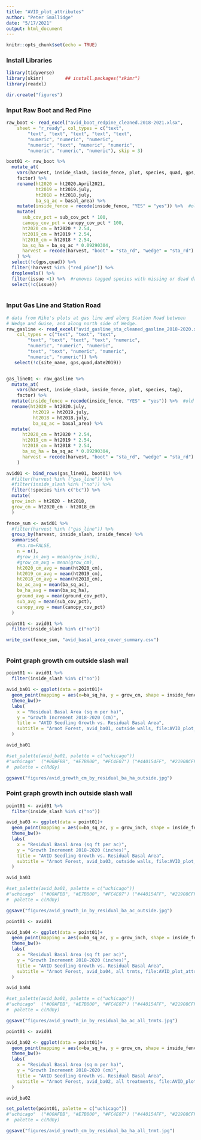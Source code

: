 ```yaml
---
title: "AVID_plot_attributes"
author: "Peter Smallidge"
date: "5/17/2021"
output: html_document
---
```


```r
knitr::opts_chunk$set(echo = TRUE)
```

### Install Libraries
```r
library(tidyverse)
library(skimr)        ## install.packages("skimr")
library(readxl)

dir.create("figures")

```


### Input Raw Boot and Red Pine
```r

raw_boot <- read_excel("avid_boot_redpine_cleaned.2018-2021.xlsx", 
    sheet = "r_ready", col_types = c("text", 
        "text", "text", "text", "text", "text", 
        "numeric", "numeric", "numeric", 
        "numeric", "text", "numeric", "numeric", 
        "numeric", "numeric", "numeric"), skip = 3)

boot01 <- raw_boot %>% 
  mutate_at(
    vars(harvest, inside_slash, inside_fence, plot, species, quad, gps, tag),
    factor) %>% 
    rename(ht2020 = ht2020.April2021, 
           ht2019 = ht2019.july,
           ht2018 = ht2018.july,
           ba_sq_ac = basal_area) %>% 
    mutate(inside_fence = recode(inside_fence, "YES" = "yes")) %>%  #old = new
    mutate(
      sub_cov_pct = sub_cov_pct * 100,
      canopy_cov_pct = canopy_cov_pct * 100,
      ht2020_cm = ht2020 * 2.54,
      ht2019_cm = ht2019 * 2.54,
      ht2018_cm = ht2018 * 2.54,
      ba_sq_ha = ba_sq_ac * 0.09290304,
      harvest = recode(harvest, "boot" = "sta_rd", "wedge" = "sta_rd")
    ) %>% 
  select(!c(gps,quad)) %>%
  filter(!harvest %in% ("red_pine")) %>% 
  droplevels() %>% 
  filter(issue <1) %>%  #removes tagged species with missing or dead data
  select(!c(issue))
 

```

### Input Gas Line and Station Road
```r
# data from Mike's plots at gas line and along Station Road between
# Wedge and Guise, and along north side of Wedge.
raw_gasline <- read_excel("avid_gasline_sta_cleaned_gasline_2018-2020.xlsx", 
    col_types = c("text", "text", "text", 
        "text", "text", "text", "text", "numeric", 
        "numeric", "numeric", "numeric", 
        "text", "text", "numeric", "numeric", 
        "numeric", "numeric")) %>% 
   select(!c(site_name, gps,quad,date2019))


gas_line01 <- raw_gasline %>% 
  mutate_at(
    vars(harvest, inside_slash, inside_fence, plot, species, tag),
    factor) %>% 
  mutate(inside_fence = recode(inside_fence, "YES" = "yes")) %>%  #old = new
  rename(ht2020 = ht2020.july, 
          ht2019 = ht2019.july,
          ht2018 = ht2018.july,
          ba_sq_ac = basal_area) %>% 
  mutate(
      ht2020_cm = ht2020 * 2.54,
      ht2019_cm = ht2019 * 2.54,
      ht2018_cm = ht2018 * 2.54,
      ba_sq_ha = ba_sq_ac * 0.09290304,
      harvest = recode(harvest, "boot" = "sta_rd", "wedge" = "sta_rd")
    )  

```


```r
avid01 <- bind_rows(gas_line01, boot01) %>% 
  #filter(harvest %in% ("gas_line")) %>% 
  #filter(inside_slash %in% ("no")) %>% 
  filter(!species %in% c("bc")) %>% 
  mutate( 
  grow_inch = ht2020 - ht2018,
  grow_cm = ht2020_cm - ht2018_cm
  )

fence_sum <- avid01 %>% 
  #filter(harvest %in% ("gas_line")) %>% 
  group_by(harvest, inside_slash, inside_fence) %>% 
  summarise(
    #na.rm=FALSE,
    n = n(),
    #grow_in_avg = mean(grow_inch),
    #grow_cm_avg = mean(grow_cm),
    ht2020_cm_avg = mean(ht2020_cm),
    ht2019_cm_avg = mean(ht2019_cm),
    ht2018_cm_avg = mean(ht2018_cm),
    ba_ac_avg = mean(ba_sq_ac),
    ba_ha_avg = mean(ba_sq_ha),
    ground_avg = mean(ground_cov_pct),
    sub_avg = mean(sub_cov_pct),
    canopy_avg = mean(canopy_cov_pct)
  )

point01 <- avid01 %>% 
  filter(inside_slash %in% c("no"))

write_csv(fence_sum, "avid_basal_area_cover_summary.csv")



```
### Point graph growth cm outside slash wall
```r
point01 <- avid01 %>% 
  filter(inside_slash %in% c("no"))

avid_ba01 <- ggplot(data = point01)+
  geom_point(mapping = aes(x=ba_sq_ha, y = grow_cm, shape = inside_fence, size = species))+
  theme_bw()+
  labs(
    x = "Residual Basal Area (sq m per ha)",
    y = "Growth Increment 2018-2020 (cm)",
    title = "AVID Seedling Growth vs. Residual Basal Area",
    subtitle = "Arnot Forest, avid_ba01, outside walls, file:AVID_plot_attribues.Rmd"
  ) 

avid_ba01

#set_palette(avid_ba01, palette = c("uchicago")) 
#"uchicago"  ("#00AFBB", "#E7B800", "#FC4E07") ("#440154FF", "#21908CFF" , "#FDE725FF")
#  palette = c(RdGy)

ggsave("figures/avid_growth_cm_by_residual_ba_ha_outside.jpg")

```





### Point graph growth inch outside slash wall
```r
point01 <- avid01 %>% 
  filter(inside_slash %in% c("no"))

avid_ba03 <- ggplot(data = point01)+
  geom_point(mapping = aes(x=ba_sq_ac, y = grow_inch, shape = inside_fence, size = species))+
  theme_bw()+
  labs(
    x = "Residual Basal Area (sq ft per ac)",
    y = "Growth Increment 2018-2020 (inches)",
    title = "AVID Seedling Growth vs. Residual Basal Area",
    subtitle = "Arnot Forest, avid_ba03, outside walls, file:AVID_plot_attribues.Rmd"
  ) 

avid_ba03

#set_palette(avid_ba01, palette = c("uchicago")) 
#"uchicago"  ("#00AFBB", "#E7B800", "#FC4E07") ("#440154FF", "#21908CFF" , "#FDE725FF")
#  palette = c(RdGy)

ggsave("figures/avid_growth_in_by_residual_ba_ac_outside.jpg")
```
```r
point01 <- avid01 

avid_ba04 <- ggplot(data = point01)+
  geom_point(mapping = aes(x=ba_sq_ac, y = grow_inch, shape = inside_fence, size = inside_slash))+
  theme_bw()+
  labs(
    x = "Residual Basal Area (sq ft per ac)",
    y = "Growth Increment 2018-2020 (inches)",
    title = "AVID Seedling Growth vs. Residual Basal Area",
    subtitle = "Arnot Forest, avid_ba04, all trmts, file:AVID_plot_attribues.Rmd"
  ) 

avid_ba04

#set_palette(avid_ba01, palette = c("uchicago")) 
#"uchicago"  ("#00AFBB", "#E7B800", "#FC4E07") ("#440154FF", "#21908CFF" , "#FDE725FF")
#  palette = c(RdGy)

ggsave("figures/avid_growth_in_by_residual_ba_ac_all_trmts.jpg")


```


```r

point01 <- avid01

avid_ba02 <- ggplot(data = point01)+
  geom_point(mapping = aes(x=ba_sq_ha, y = grow_cm, shape = inside_fence, size = species))+
  theme_bw()+
  labs(
    x = "Residual Basal Area (sq m per ha)",
    y = "Growth Increment 2018-2020 (cm)",
    title = "AVID Seedling Growth vs. Residual Basal Area",
    subtitle = "Arnot Forest, avid_ba02, all treatments, file:AVID_plot_attribues.Rmd"
  ) 

avid_ba02

set_palette(point01, palette = c("uchicago")) 
#"uchicago"  ("#00AFBB", "#E7B800", "#FC4E07") ("#440154FF", "#21908CFF" , "#FDE725FF")
#  palette = c(RdGy)

ggsave("figures/avid_growth_cm_by_residual_ba_ha_all_trmt.jpg")



```

